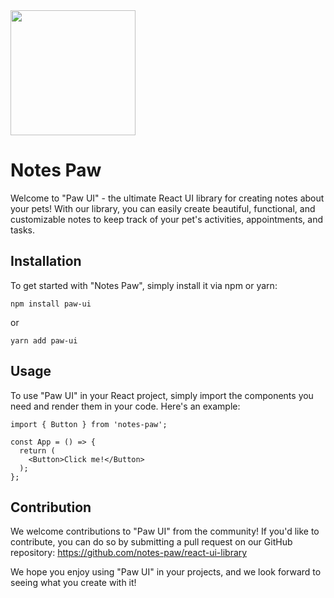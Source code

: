
<Meta title="Intro" />

<img src={designSystem} height="200px" />

# Notes Paw

Welcome to "Paw UI" - the ultimate React UI library for creating notes about your pets!
With our library, you can easily create beautiful, functional, and customizable notes to keep track of your pet's activities, appointments, and tasks.

## Installation

To get started with "Notes Paw", simply install it via npm or yarn:

```
npm install paw-ui
```

or

```
yarn add paw-ui
```

## Usage

To use "Paw UI" in your React project, simply import the components you need and render them in your code. 
Here's an example:

```
import { Button } from 'notes-paw';

const App = () => {
  return (
    <Button>Click me!</Button>
  );
};
```


## Contribution

We welcome contributions to "Paw UI" from the community! If you'd like to contribute, you can do so by submitting a pull request on our GitHub repository: https://github.com/notes-paw/react-ui-library

We hope you enjoy using "Paw UI" in your projects, and we look forward to seeing what you create with it!


